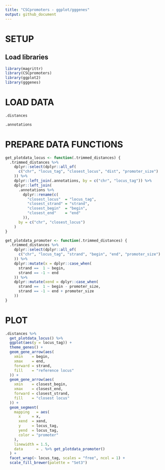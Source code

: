 ```yaml
---
title: "CSCpromoters - ggplot/gggenes"
output: github_document
---
```


# SETUP
## Load libraries
```r
library(magrittr)
library(CSCpromoters)
library(ggplot2)
library(gggenes)
```


# LOAD DATA
```r
.distances
```

```r
.annotations
```


# PREPARE DATA FUNCTIONS
```r
get_plotdata_locus <- function(.trimmed_distances) {
  .trimmed_distances %>%
    dplyr::select(dplyr::all_of(
      c("chr", "locus_tag", "closest_locus", "dist", "promoter_size")
    )) %>% 
    dplyr::left_join(.annotations, by = c("chr", "locus_tag")) %>% 
    dplyr::left_join(
      .annotations %>% 
        dplyr::rename(c(
          "closest_locus"  = "locus_tag",
          "closest_strand" = "strand",
          "closest_begin"  = "begin",
          "closest_end"    = "end"
        )),
      by = c("chr", "closest_locus")
    )
}

get_plotdata_promoter <- function(.trimmed_distances) {
  .trimmed_distances %>% 
    dplyr::select(dplyr::all_of(
      c("chr", "locus_tag", "strand", "begin", "end", "promoter_size")
    )) %>% 
    dplyr::mutate(x = dplyr::case_when(
      strand ==  1 ~ begin,
      strand == -1 ~ end
    )) %>%
    dplyr::mutate(xend = dplyr::case_when(
      strand ==  1 ~ begin - promoter_size,
      strand == -1 ~ end + promoter_size
    ))
}
```


# PLOT
```r

.distances %>%
  get_plotdata_locus() %>%
  ggplot(aes(y = locus_tag)) +
  theme_genes() +
  geom_gene_arrow(aes(
    xmin    = begin,
    xmax    = end,
    forward = strand,
    fill    = "reference locus"
  )) +
  geom_gene_arrow(aes(
    xmin    = closest_begin,
    xmax    = closest_end,
    forward = closest_strand,
    fill    = "closest locus"
  )) +
  geom_segment(
    mapping   = aes(
      x     = x,
      xend  = xend,
      y     = locus_tag,
      yend  = locus_tag,
      color = "promoter"
    ),
    linewidth = 1.5,
    data      = . %>% get_plotdata_promoter()
  ) +
  facet_wrap(~ locus_tag, scales = "free", ncol = 1) +
  scale_fill_brewer(palette = "Set3")
```
